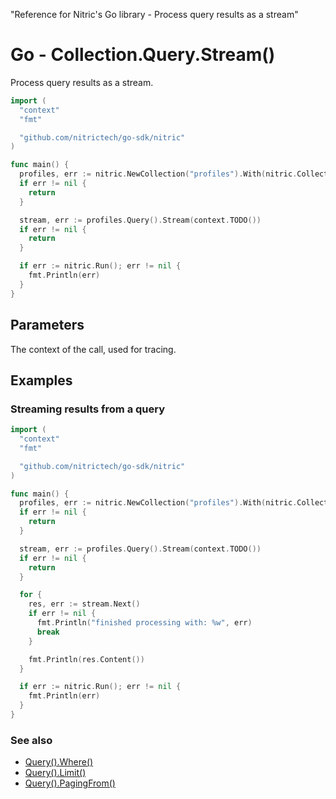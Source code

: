   "Reference for Nitric's Go library - Process query results as a stream"

# Go - Collection.Query.Stream()

Process query results as a stream.

```go
import (
  "context"
  "fmt"

  "github.com/nitrictech/go-sdk/nitric"
)

func main() {
  profiles, err := nitric.NewCollection("profiles").With(nitric.CollectionReading)
  if err != nil {
    return
  }

  stream, err := profiles.Query().Stream(context.TODO())
  if err != nil {
    return
  }

  if err := nitric.Run(); err != nil {
    fmt.Println(err)
  }
}
```

## Parameters

<Properties>
  <Property name="ctx" required type="context">
    The context of the call, used for tracing.
  </Property>
</Properties>

## Examples

### Streaming results from a query

```go
import (
  "context"
  "fmt"

  "github.com/nitrictech/go-sdk/nitric"
)

func main() {
  profiles, err := nitric.NewCollection("profiles").With(nitric.CollectionReading)
  if err != nil {
    return
  }

  stream, err := profiles.Query().Stream(context.TODO())
  if err != nil {
    return
  }

  for {
    res, err := stream.Next()
    if err != nil {
      fmt.Println("finished processing with: %w", err)
      break
    }

    fmt.Println(res.Content())
  }

  if err := nitric.Run(); err != nil {
    fmt.Println(err)
  }
}
```

### See also

- [Query().Where()](./collection-query-where)
- [Query().Limit()](./collection-query-limit)
- [Query().PagingFrom()](./collection-query-pagingfrom)
